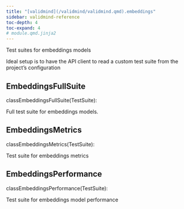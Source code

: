 ```yaml
---
title: "[validmind](/validmind/validmind.qmd).embeddings"
sidebar: validmind-reference
toc-depth: 4
toc-expand: 4
# module.qmd.jinja2
---
```


<!-- docstring.jinja2 -->

Test suites for embeddings models

Ideal setup is to have the API client to read a custom test suite from the project's configuration

<!-- class.qmd.jinja2 -->

## <span class="prefix"></span> EmbeddingsFullSuite

<!-- signatures.jinja2 -->

::: {.signature}

<span class="kw">class</span><span class="name">EmbeddingsFullSuite</span>(<span class="base">TestSuite</span>):

:::

<!-- docstring.jinja2 -->

Full test suite for embeddings models.

<!-- class.qmd.jinja2 -->

## <span class="prefix"></span> EmbeddingsMetrics

<!-- signatures.jinja2 -->

::: {.signature}

<span class="kw">class</span><span class="name">EmbeddingsMetrics</span>(<span class="base">TestSuite</span>):

:::

<!-- docstring.jinja2 -->

Test suite for embeddings metrics

<!-- class.qmd.jinja2 -->

## <span class="prefix"></span> EmbeddingsPerformance

<!-- signatures.jinja2 -->

::: {.signature}

<span class="kw">class</span><span class="name">EmbeddingsPerformance</span>(<span class="base">TestSuite</span>):

:::

<!-- docstring.jinja2 -->

Test suite for embeddings model performance
